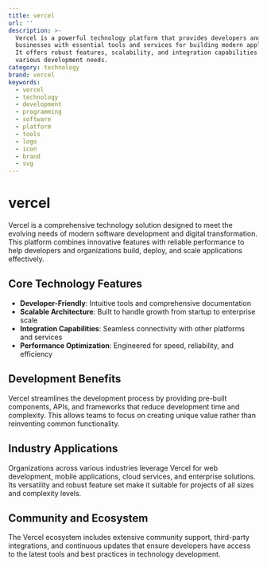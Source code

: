 ```yaml
---
title: vercel
url: ''
description: >-
  Vercel is a powerful technology platform that provides developers and
  businesses with essential tools and services for building modern applications.
  It offers robust features, scalability, and integration capabilities for
  various development needs.
category: technology
brand: vercel
keywords:
  - vercel
  - technology
  - development
  - programming
  - software
  - platform
  - tools
  - logo
  - icon
  - brand
  - svg
---
```


# vercel

Vercel is a comprehensive technology solution designed to meet the evolving needs of modern software development and digital transformation. This platform combines innovative features with reliable performance to help developers and organizations build, deploy, and scale applications effectively.

## Core Technology Features

- **Developer-Friendly**: Intuitive tools and comprehensive documentation
- **Scalable Architecture**: Built to handle growth from startup to enterprise scale
- **Integration Capabilities**: Seamless connectivity with other platforms and services
- **Performance Optimization**: Engineered for speed, reliability, and efficiency

## Development Benefits

Vercel streamlines the development process by providing pre-built components, APIs, and frameworks that reduce development time and complexity. This allows teams to focus on creating unique value rather than reinventing common functionality.

## Industry Applications

Organizations across various industries leverage Vercel for web development, mobile applications, cloud services, and enterprise solutions. Its versatility and robust feature set make it suitable for projects of all sizes and complexity levels.

## Community and Ecosystem

The Vercel ecosystem includes extensive community support, third-party integrations, and continuous updates that ensure developers have access to the latest tools and best practices in technology development.
